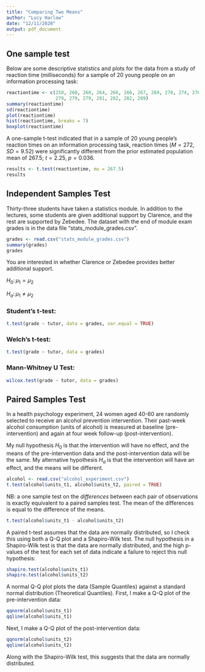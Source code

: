 ```yaml
---
title: "Comparing Two Means"
author: "Lucy Harlow"
date: "12/11/2020"
output: pdf_document
---
```



## One sample test

Below are some descriptive statistics and plots for the data from a study of reaction time (milliseconds) for a sample of 20 young people on an information processing task:

```r

reactiontime <- c(250, 260, 260, 264, 266, 266, 267, 269, 270, 274, 276, 276, 277,
                  279, 279, 279, 281, 282, 282, 289)
summary(reactiontime)
sd(reactiontime)
plot(reactiontime)
hist(reactiontime, breaks = 7)
boxplot(reactiontime)

```

A one-sample t-test indicated that in a sample of 20 young people’s reaction times on an information processing task, reaction times ($M = 272$, $SD = 9.52$) were significantly different from the prior estimated population mean of $267.5$; $t = 2.25$, $p = 0.036$.

```r


results <- t.test(reactiontime, mu = 267.5)
results

```


## Independent Samples Test

Thirty-three students have taken a statistics module. In addition to the lectures, some students are given additional support by Clarence, and the rest are supported by Zebedee. The dataset with the end of module exam grades is in the data file “stats_module_grades.csv”.

```r
grades <- read.csv("stats_module_grades.csv")
summary(grades)
grades
```

You are interested in whether Clarence or Zebedee provides better additional support. 

$H_0\colon \mu_1 = \mu_2$

$H_a\colon \mu_1 \neq \mu_2$

### Student's t-test:

```r
t.test(grade ~ tutor, data = grades, var.equal = TRUE)
```

### Welch's t-test:

```r
t.test(grade ~ tutor, data = grades)
```

### Mann-Whitney U Test:

```r
wilcox.test(grade ~ tutor, data = grades)
```


## Paired Samples Test

In a health psychology experiment, 24 women aged 40-60 are randomly selected to receive an alcohol prevention intervention. Their past-week alcohol consumption (units of alcohol) is measured at baseline (pre-intervention) and again at four week follow-up (post-intervention). 

My null hypothesis $H_0$ is that the intervention will have no effect, and the means of the pre-intervention data and the post-intervention data will be the same. My alternative hypothesis $H_a$ is that the intervention will have an effect, and the means will be different.


```r
alcohol <- read.csv("alcohol_experiment.csv")
t.test(alcohol$units_t1, alcohol$units_t2, paired = TRUE)
```


NB: a one sample test on the *differences* between each pair of observations is exactly equivalent to a paired samples test. The mean of the differences is equal to the difference of the means.

```r
t.test(alcohol$units_t1 - alcohol$units_t2)
```

A paired t-test assumes that the data are normally distributed, so I check this using both a Q-Q plot and a Shapiro-Wilk test. The null hypothesis in a Shapiro-Wilk test is that the data are normally distributed, and the high p-values of the test for each set of data indicate a failure to reject this null hypothesis:

```r

shapiro.test(alcohol$units_t1)
shapiro.test(alcohol$units_t2)
```


A normal Q-Q plot plots the data (Sample Quantiles) against a standard normal distribution (Theoretical Quantiles). First, I make a Q-Q plot of the pre-intervention data:

```r

qqnorm(alcohol$units_t1)
qqline(alcohol$units_t1)
```

Next, I make a Q-Q plot of the post-intervention data:

```r

qqnorm(alcohol$units_t2)
qqline(alcohol$units_t2)

```

Along with the Shapiro-Wilk test, this suggests that the data are normally distributed.
